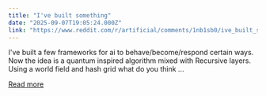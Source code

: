 ```yaml
---
title: "I've built something"
date: "2025-09-07T19:05:24.000Z"
link: "https://www.reddit.com/r/artificial/comments/1nb1sb0/ive_built_something/"
---
```


I've built a few frameworks for ai to behave/become/respond certain ways. Now the idea is a quantum inspired algorithm mixed with Recursive layers. Using a world field and hash grid what do you think ...

[Read more](https://www.reddit.com/r/artificial/comments/1nb1sb0/ive_built_something/)
